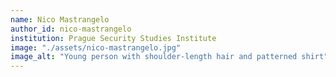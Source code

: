 ---
name: Nico Mastrangelo
author_id: nico-mastrangelo
institution: Prague Security Studies Institute
image: "./assets/nico-mastrangelo.jpg"
image_alt: "Young person with shoulder-length hair and patterned shirt"
---
